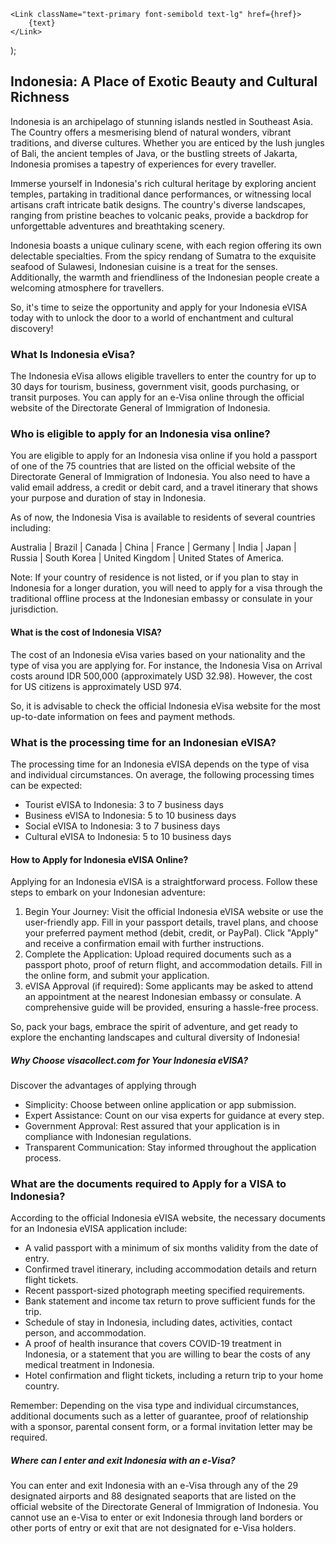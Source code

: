 
    <Link className="text-primary font-semibold text-lg" href={href}>
        {text}
    </Link>
);

## Indonesia: A Place of Exotic Beauty and Cultural Richness

Indonesia is an archipelago of stunning islands nestled in Southeast Asia. The Country offers a mesmerising blend of natural wonders, vibrant traditions, and diverse cultures. Whether you are enticed by the lush jungles of Bali, the ancient temples of Java, or the bustling streets of Jakarta, Indonesia promises a tapestry of experiences for every traveller.

Immerse yourself in Indonesia's rich cultural heritage by exploring ancient temples, partaking in traditional dance performances, or witnessing local artisans craft intricate batik designs. The country's diverse landscapes, ranging from pristine beaches to volcanic peaks, provide a backdrop for unforgettable adventures and breathtaking scenery.

Indonesia boasts a unique culinary scene, with each region offering its own delectable specialties. From the spicy rendang of Sumatra to the exquisite seafood of Sulawesi, Indonesian cuisine is a treat for the senses. Additionally, the warmth and friendliness of the Indonesian people create a welcoming atmosphere for travellers.

So, it's time to seize the opportunity and apply for your Indonesia eVISA today with <LinkText href="/" text="visacollect"/> to unlock the door to a world of enchantment and cultural discovery!

### What Is Indonesia eVisa?

The Indonesia eVisa allows eligible travellers to enter the country for up to 30 days for tourism, business, government visit, goods purchasing, or transit purposes. You can apply for an e-Visa online through the official website of the Directorate General of Immigration of Indonesia.

### Who is eligible to apply for an Indonesia visa online?

You are eligible to apply for an Indonesia visa online if you hold a passport of one of the 75 countries that are listed on the official website of the Directorate General of Immigration of Indonesia. You also need to have a valid email address, a credit or debit card, and a travel itinerary that shows your purpose and duration of stay in Indonesia.

As of now, the Indonesia Visa is available to residents of several countries including:

Australia | Brazil | Canada | China | France | Germany | India | Japan | Russia | South Korea | United Kingdom | United States of America.

Note: If your country of residence is not listed, or if you plan to stay in Indonesia for a longer duration, you will need to apply for a visa through the traditional offline process at the Indonesian embassy or consulate in your jurisdiction.

#### What is the cost of Indonesia VISA?

The cost of an Indonesia eVisa varies based on your nationality and the type of visa you are applying for. For instance, the Indonesia Visa on Arrival costs around IDR 500,000 (approximately USD 32.98). However, the cost for US citizens is approximately USD 974.

So, it is advisable to check the official Indonesia eVisa website for the most up-to-date information on fees and payment methods.

### What is the processing time for an Indonesian eVISA?

The processing time for an Indonesia eVISA depends on the type of visa and individual circumstances. On average, the following processing times can be expected:

-   Tourist eVISA to Indonesia: 3 to 7 business days
-   Business eVISA to Indonesia: 5 to 10 business days
-   Social eVISA to Indonesia: 3 to 7 business days
-   Cultural eVISA to Indonesia: 5 to 10 business days

#### How to Apply for Indonesia eVISA Online?

Applying for an Indonesia eVISA is a straightforward process. Follow these steps to embark on your Indonesian adventure:

1. Begin Your Journey: Visit the official Indonesia eVISA website or use the user-friendly app. Fill in your passport details, travel plans, and choose your preferred payment method (debit, credit, or PayPal). Click "Apply" and receive a confirmation email with further instructions.
2. Complete the Application: Upload required documents such as a passport photo, proof of return flight, and accommodation details. Fill in the online form, and submit your application.
3. eVISA Approval (if required): Some applicants may be asked to attend an appointment at the nearest Indonesian embassy or consulate. A comprehensive guide will be provided, ensuring a hassle-free process.

So, pack your bags, embrace the spirit of adventure, and get ready to explore the enchanting landscapes and cultural diversity of Indonesia!

##### Why Choose visacollect.com for Your Indonesia eVISA?

Discover the advantages of applying through <LinkText href="/" text="visacollect"/>

-   Simplicity: Choose between online application or app submission.
-   Expert Assistance: Count on our visa experts for guidance at every step.
-   Government Approval: Rest assured that your application is in compliance with Indonesian regulations.
-   Transparent Communication: Stay informed throughout the application process.

### What are the documents required to Apply for a VISA to Indonesia?

According to the official Indonesia eVISA website, the necessary documents for an Indonesia eVISA application include:

-   A valid passport with a minimum of six months validity from the date of entry.
-   Confirmed travel itinerary, including accommodation details and return flight tickets.
-   Recent passport-sized photograph meeting specified requirements.
-   Bank statement and income tax return to prove sufficient funds for the trip.
-   Schedule of stay in Indonesia, including dates, activities, contact person, and accommodation.
-   A proof of health insurance that covers COVID-19 treatment in Indonesia, or a statement that you are willing to bear the costs of any medical treatment in Indonesia.
-   Hotel confirmation and flight tickets, including a return trip to your home country.

Remember: Depending on the visa type and individual circumstances, additional documents such as a letter of guarantee, proof of relationship with a sponsor, parental consent form, or a formal invitation letter may be required.

##### Where can I enter and exit Indonesia with an e-Visa?

You can enter and exit Indonesia with an e-Visa through any of the 29 designated airports and 88 designated seaports that are listed on the official website of the Directorate General of Immigration of Indonesia. You cannot use an e-Visa to enter or exit Indonesia through land borders or other ports of entry or exit that are not designated for e-Visa holders.
